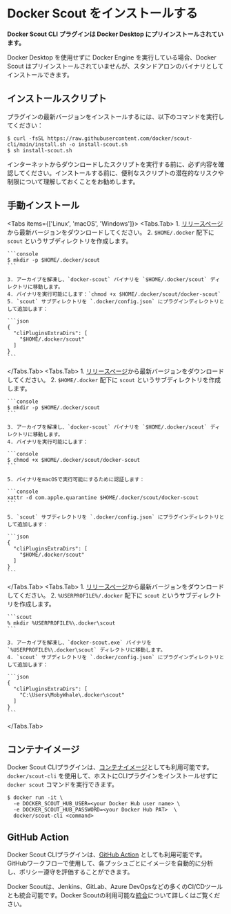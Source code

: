 
# Docker Scout をインストールする

**Docker Scout CLI プラグインは Docker Desktop にプリインストールされています。**

Docker Desktop を使用せずに Docker Engine を実行している場合、Docker Scout はプリインストールされていませんが、スタンドアロンのバイナリとしてインストールできます。

## インストールスクリプト

プラグインの最新バージョンをインストールするには、以下のコマンドを実行してください：

```console
$ curl -fsSL https://raw.githubusercontent.com/docker/scout-cli/main/install.sh -o install-scout.sh
$ sh install-scout.sh
```

<Callout type="warning" emoji="⚠️">
  インターネットからダウンロードしたスクリプトを実行する前に、必ず内容を確認してください。インストールする前に、便利なスクリプトの潜在的なリスクや制限について理解しておくことをお勧めします。
</Callout>

## 手動インストール

<Tabs items={['Linux', 'macOS', 'Windows']}>
  <Tabs.Tab>
    1. [リリースページ](https://github.com/docker/scout-cli/releases)から最新バージョンをダウンロードしてください。
    2. `$HOME/.docker` 配下に `scout` というサブディレクトリを作成します。

    ```console
    $ mkdir -p $HOME/.docker/scout
    ```

    3. アーカイブを解凍し、`docker-scout` バイナリを `$HOME/.docker/scout` ディレクトリに移動します。
    4. バイナリを実行可能にします：`chmod +x $HOME/.docker/scout/docker-scout`
    5. `scout` サブディレクトリを `.docker/config.json` にプラグインディレクトリとして追加します：

    ```json
    {
      "cliPluginsExtraDirs": [
        "$HOME/.docker/scout"
      ]
    }
    ```
  </Tabs.Tab>
  <Tabs.Tab>
    1. [リリースページ](https://github.com/docker/scout-cli/releases)から最新バージョンをダウンロードしてください。
    2. `$HOME/.docker` 配下に `scout` というサブディレクトリを作成します。

    ```console
    $ mkdir -p $HOME/.docker/scout
    ```

    3. アーカイブを解凍し、`docker-scout` バイナリを `$HOME/.docker/scout` ディレクトリに移動します。
    4. バイナリを実行可能にします：
    
    ```console
    $ chmod +x $HOME/.docker/scout/docker-scout
    ```

    5. バイナリをmacOSで実行可能にするために認証します：

    ```console
    xattr -d com.apple.quarantine $HOME/.docker/scout/docker-scout
    ```

    5. `scout` サブディレクトリを `.docker/config.json` にプラグインディレクトリとして追加します：

    ```json
    {
      "cliPluginsExtraDirs": [
        "$HOME/.docker/scout"
      ]
    }
    ```
  </Tabs.Tab>
  <Tabs.Tab>
    1. [リリースページ](https://github.com/docker/scout-cli/releases)から最新バージョンをダウンロードしてください。
    2. `%USERPROFILE%/.docker` 配下に `scout` というサブディレクトリを作成します。

    ```scout
    % mkdir %USERPROFILE%\.docker\scout
    ```

    3. アーカイブを解凍し、`docker-scout.exe` バイナリを `%USERPROFILE%\.docker\scout` ディレクトリに移動します。
    4. `scout` サブディレクトリを `.docker/config.json` にプラグインディレクトリとして追加します：
    
    ```json
    {
      "cliPluginsExtraDirs": [
        "C:\Users\MobyWhale\.docker\scout"
      ]
    }
    ```
  </Tabs.Tab>
</Tabs>

## コンテナイメージ

Docker Scout CLIプラグインは、[コンテナイメージ](https://hub.docker.com/r/docker/scout-cli)としても利用可能です。`docker/scout-cli` を使用して、ホストにCLIプラグインをインストールせずに `docker scout` コマンドを実行できます。

```console
$ docker run -it \
  -e DOCKER_SCOUT_HUB_USER=<your Docker Hub user name> \
  -e DOCKER_SCOUT_HUB_PASSWORD=<your Docker Hub PAT>  \
  docker/scout-cli <command>
```

## GitHub Action

Docker Scout CLIプラグインは、[GitHub Action](https://github.com/docker/scout-action) としても利用可能です。GitHubワークフローで使用して、各プッシュごとにイメージを自動的に分析し、ポリシー遵守を評価することができます。

Docker Scoutは、Jenkins、GitLab、Azure DevOpsなどの多くのCI/CDツールとも統合可能です。Docker Scoutの利用可能な[統合](./integrations/_index.md)について詳しくはご覧ください。
